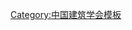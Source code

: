 {{Navbox
| name   = 中国建筑学会第一届理事会
| title  = [[中国建筑学会]]第一届理事会
| above  = 1953年10月－1957年2月
| bodyclass = hlist
| group1 = 理事长
| list1  = [[周荣鑫]]
| group2 = 副理事长
| list2  = 
* [[梁思成]]
* [[杨廷宝]]
| group3 = 常务理事
| list3  = 
* [[周荣鑫]]
* [[梁思成]]
* [[杨廷宝]]
* [[汪季琦]]
* [[吳良鏞]]
* [[贾震|贾　震]]
* [[董大酉]]
* [[鲍鼎|鲍　鼎]]
* [[阎子亨]]
* [[陈植|陈　植]]
* [[朱兆雪]]
| group4 = 理事
| list4  = 
* [[梁思成]]
* [[汪季琦]]
* [[杨廷宝]]
* [[沈勃|沈　勃]]
* [[周荣鑫]]
* [[赵深|赵　深]]
* [[董大酉]]
* [[林克明]]
* [[王明之]]
* [[任震英]]
* [[吴华庆]]
* [[徐中|徐　中]]
* [[陈植|陈　植]]
* [[林徽因]]
* [[朱兆雪]]
* [[张鎛|张　鎛]]
* [[杨锡鏐]]
* [[贾震|贾　震]]
* [[杨宽麟]]
* [[哈雄文]]
* [[伍子昂]]
* [[鲍鼎|鲍　鼎]]
* [[吳良鏞]]
* [[郑炳文]]
* [[汪定曾]]
* [[叶仲玑]]
* [[阎子亨]]
| group5 = 侯补理事
| list5  = 
* [[林缉西]]
* [[刘敦桢]]
* [[金瓯卜]]
* [[庄俊|庄　俊]]
* [[戴念慈]]
* [[许照|许　照]]
* [[蔡显裕]]
| group6 = 秘书长
| list6  = [[汪季琦]]
| group7 = 副秘书长
| list7  = [[吳良鏞]] 
}}<noinclude>
{{collapsible option}}
[[Category:中国建筑学会模板]]
</noinclude>